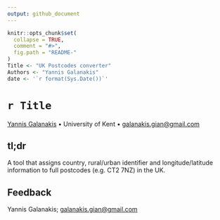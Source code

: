 ```yaml
---
output: github_document
---
```


<!-- README.md is generated from README.Rmd. Please edit that file -->

```r
knitr::opts_chunk$set(
  collapse = TRUE,
  comment = "#>",
  fig.path = "README-"
)
Title <- "UK Postcodes converter"
Authors <- "Yannis Galanakis"
date <- '`r format(Sys.Date())`'
```

# `r Title`
[Yannis Galanakis](https://www.yannisgalanakis.com) • University of Kent • <galanakis.gian@gmail.com>

## tl;dr

A tool that assigns country, rural/urban identifier and longitude/latitude information to full postcodes (e.g. CT2 7NZ) in the UK.


## Feedback
Yannis Galanakis; <galanakis.gian@gmail.com>